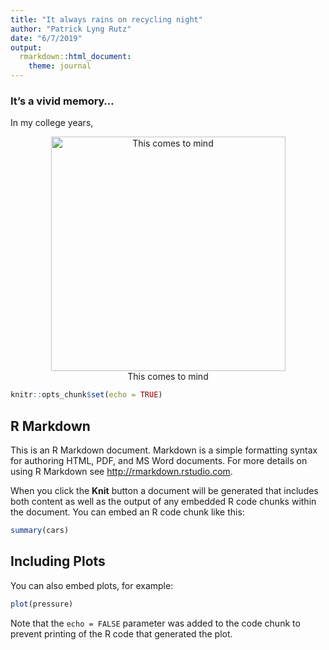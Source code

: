 ```yaml
---
title: "It always rains on recycling night"
author: "Patrick Lyng Rutz"
date: "6/7/2019"
output:
  rmarkdown::html_document:
    theme: journal
---
```


### It's a vivid memory...

In my college years, 

<center>
![This comes to mind](wet_cardb_image.jpg){width=375px}
</center>

```r
knitr::opts_chunk$set(echo = TRUE)
```

## R Markdown

This is an R Markdown document. Markdown is a simple formatting syntax for authoring HTML, PDF, and MS Word documents. For more details on using R Markdown see <http://rmarkdown.rstudio.com>.

When you click the **Knit** button a document will be generated that includes both content as well as the output of any embedded R code chunks within the document. You can embed an R code chunk like this:

```r
summary(cars)
```

## Including Plots

You can also embed plots, for example:

```r
plot(pressure)
```

Note that the `echo = FALSE` parameter was added to the code chunk to prevent printing of the R code that generated the plot.
